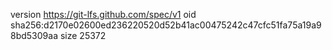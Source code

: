 version https://git-lfs.github.com/spec/v1
oid sha256:d2170e02600ed236220520d52b41ac00475242c47cfc51fa75a19a98bd5309aa
size 25372
